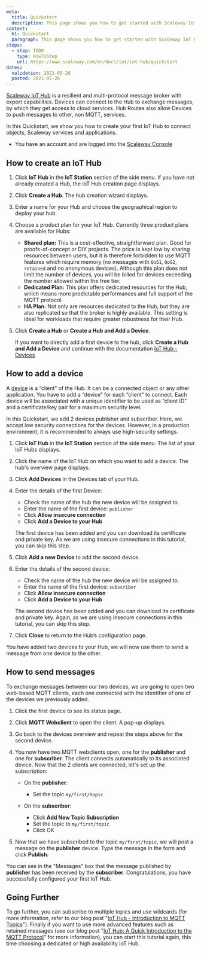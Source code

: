 ```yaml
---
meta:
  title: Quickstart
  description: This page shows you how to get started with Scaleway IoT Hub.
content:
  h1: Quickstart
  paragraph: This page shows you how to get started with Scaleway IoT Hub.
steps:
  - step: TODO
    type: HowToStep
    url: https://www.scaleway.com/en/docs/iot/iot-hub/quickstart
dates:
  validation: 2021-05-26
  posted: 2021-05-26
---
```


[Scaleway IoT Hub](/iot/iot-hub/concepts#iot-hub) is a resilient and multi-protocol message broker with export capabilities. Devices can connect to the Hub to exchange messages, by which they get access to cloud services. Hub Routes also allow Devices to push messages to other, non MQTT, services.

In this Quickstart, we show you how to create your first IoT Hub to connect objects, Scaleway services and applications.

<Message type="requirement">

  - You have an account and are logged into the [Scaleway Console](https://console.scaleway.com)

</Message>

## How to create an IoT Hub

1. Click **IoT Hub** in the **IoT Station** section of the side menu. If you have not already created a Hub, the IoT Hub creation page displays.

2. Click **Create a Hub**. The hub creation wizard displays.

3. Enter a name for your Hub and choose the geographical region to deploy your hub. 

4. Choose a product plan for your IoT Hub. Currently three product plans are available for Hubs:

    - **Shared plan:** This is a cost-effective, straightforward plan. Good for proofs-of-concept or DIY projects. The price is kept low by sharing resources between users, but it is therefore forbidden to use MQTT features which require memory (no messages with `QoS1`, `QoS2`, `retained` and no anonymous devices). Although this plan does not limit the number of devices, you will be billed for devices exceeding the number allowed within the free tier.
    - **Dedicated Plan:** This plan offers dedicated resources for the Hub, which means more predictable performances and full support of the MQTT protocol.
    - **HA Plan:** Not only are resources dedicated to the Hub, but they are also replicated so that the broker is highly available. This setting is ideal for workloads that require greater robustness for their Hub.

5. Click **Create a Hub** or **Create a Hub and Add a Device**.

    <Message type="note">

    If you want to directly add a first device to the hub, click **Create a Hub and Add a Device** and continue with the documentation [IoT Hub - Devices](/iot/iot-hub/how-to/add-device/)

    </Message>

## How to add a device 

A [device](/iot/iot-hub/concepts#device) is a “client” of the Hub. It can be a connected object or any other application. You have to add a “device” for each “client” to connect. Each device will be associated with a unique identifier to be used as “client ID” and a certificate/key pair for a maximum security level.

In this Quickstart, we add 2 devices publisher and subscriber. Here, we accept low security connections for the devices. However, in a production environment, it is recommended to always use high-security settings.

1. Click **IoT Hub** in the **IoT Station** section of the side menu. The list of your IoT Hubs displays.

2. Click the name of the IoT Hub on which you want to add a device. The hub's overview page displays. 

3. Click **Add Devices** in the Devices tab of your Hub.
<Lightbox src="assets/scaleway-iothub_add_device.png" alt="" />

4. Enter the details of the first Device:

    - Check the name of the hub the new device will be assigned to.
    - Enter the name of the first device: `publisher`
    - Click **Allow insecure connection**
    - Click **Add a Device to your Hub**

    The first device has been added and you can download its certificate and private key. As we are using insecure connections in this tutorial, you can skip this step.

5. Click **Add a new Device** to add the second device.

6. Enter the details of the second device:

    - Check the name of the hub the new device will be assigned to.
    - Enter the name of the first device: `subscriber`
    - Click **Allow insecure connection**
    - Click **Add a Device to your Hub**

    The second device has been added and you can download its certificate and private key. Again, as we are using insecure connections in this tutorial, you can skip this step.

7. Click **Close** to return to the Hub’s configuration page.

You have added two devices to your Hub, we will now use them to send a message from one device to the other.

## How to send messages

To exchange messages between our two devices, we are going to open two web-based MQTT clients, each one connected with the identifier of one of the devices we previously added.

1. Click the first device to see its status page. 

2. Click **MQTT Webclient** to open the client. A pop-up displays.

3. Go back to the devices overview and repeat the steps above for the second device.

4. You now have two MQTT webclients open, one for the **publisher** and one for **subscriber**. The client connects automatically to its associated device. Now that the 2 clients are connected, let's set up the subscription: 

    * On the **publisher**:
        * Set the topic `my/first/topic`

    * On the **subscriber**: 
        * Click **Add New Topic Subscription**
        * Set the topic to `my/first/topic`
        * Click OK

    <Lightbox src="scaleway-iothub-qs1.png" alt = "" />

5. Now that we have subscribed to the topic `my/first/topic`, we will post a message on the **publisher** device. Type the message in the form and click **Publish**:

    <Lightbox src="scaleway-iothub-qs2.png" alt = "" />

You can see in the "Messages" box that the message published by **publisher** has been received by the **subscriber**. Congratulations, you have successfully configured your first IoT Hub.


## Going Further

To go further, you can subscribe to multiple topics and use wildcards (for more information, refer to our blog post "[IoT Hub - Introduction to MQTT Topics](https://blog.scaleway.com/scaleway-iot-hub-introduction-to-mqtt-topics/)").
Finally if you want to use more advanced features such as retained messages (see our blog post "[IoT Hub: A Quick Introduction to the MQTT Protocol](https://blog.scaleway.com/introduction-to-mqtt-protocol/)" for more information), you can start this tutorial again, this time choosing a dedicated or high availability IoT Hub.
